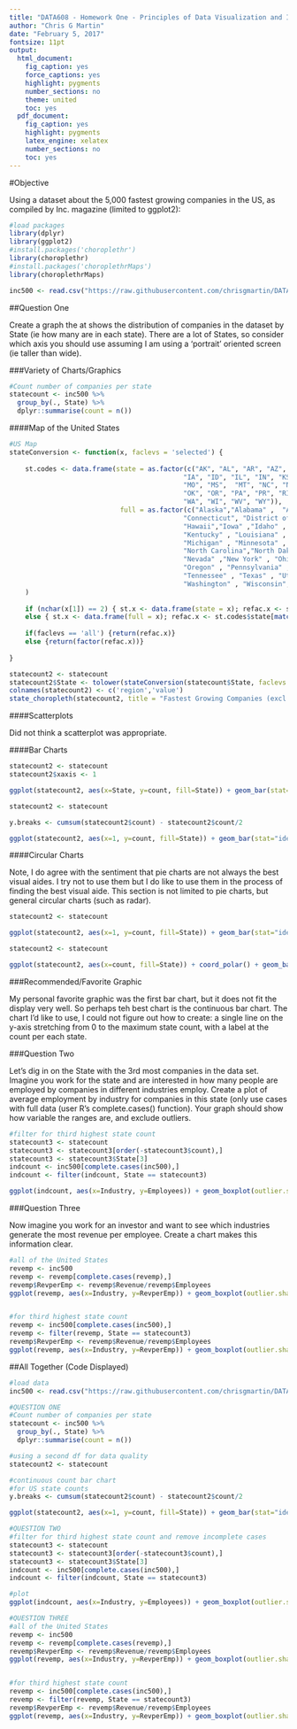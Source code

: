 ```yaml
---
title: "DATA608 - Homework One - Principles of Data Visualization and Introduction to ggplot2"
author: "Chris G Martin"
date: "February 5, 2017"
fontsize: 11pt
output:
  html_document:
    fig_caption: yes
    force_captions: yes
    highlight: pygments
    number_sections: no
    theme: united
    toc: yes
  pdf_document:
    fig_caption: yes
    highlight: pygments
    latex_engine: xelatex
    number_sections: no
    toc: yes
---
```


#Objective

Using a dataset about the 5,000 fastest growing companies in the US, as compiled by Inc. magazine (limited to ggplot2):

```r
#load packages
library(dplyr)
library(ggplot2)
#install.packages('choroplethr')
library(choroplethr)
#install.packages('choroplethrMaps')
library(choroplethrMaps)

```

```r
inc500 <- read.csv("https://raw.githubusercontent.com/chrisgmartin/DATA608/master/lecture1/inc5000_data.csv", stringsAsFactors=FALSE)
```

##Question One

Create a graph the at shows the distribution of companies in the dataset by State (ie how many are in each state). There are a lot of States, so consider which axis you should use assuming I am using a 'portrait' oriented screen (ie taller than wide).

###Variety of Charts/Graphics

```r
#Count number of companies per state
statecount <- inc500 %>% 
  group_by(., State) %>% 
  dplyr::summarise(count = n())
```


####Map of the United States

```r
#US Map
stateConversion <- function(x, faclevs = 'selected') {
 
    st.codes <- data.frame(state = as.factor(c("AK", "AL", "AR", "AZ", "CA", "CO", "CT", "DC", "DE", "FL", "GA", "HI",
                                            "IA", "ID", "IL", "IN", "KS", "KY", "LA", "MA", "MD", "ME", "MI", "MN",
                                            "MO", "MS",  "MT", "NC", "ND", "NE", "NH", "NJ", "NM", "NV", "NY", "OH",
                                            "OK", "OR", "PA", "PR", "RI", "SC", "SD", "TN", "TX", "UT", "VA", "VT",
                                            "WA", "WI", "WV", "WY")),
                            full = as.factor(c("Alaska","Alabama" ,  "Arkansas", "Arizona","California" , "Colorado" ,
                                            "Connecticut", "District of Columbia","Delaware" ,  "Florida" , "Georgia" ,
                                            "Hawaii","Iowa" ,"Idaho" , "Illinois" , "Indiana" ,  "Kansas" ,
                                            "Kentucky" , "Louisiana" , "Massachusetts", "Maryland" ,"Maine" ,
                                            "Michigan" , "Minnesota" , "Missouri" ,"Mississippi" ,  "Montana" ,
                                            "North Carolina","North Dakota", "Nebraska" , "New Hampshire" , "New Jersey" ,  "New Mexico" ,
                                            "Nevada" ,"New York" , "Ohio" , "Oklahoma" ,
                                            "Oregon" , "Pennsylvania" , "Puerto Rico", "Rhode Island" , "South Carolina", "South Dakota" ,
                                            "Tennessee" , "Texas" , "Utah" ,  "Virginia","Vermont" ,
                                            "Washington" , "Wisconsin", "West Virginia" , "Wyoming"))
    )
 
    if (nchar(x[1]) == 2) { st.x <- data.frame(state = x); refac.x <- st.codes$full[match(tolower(st.x$state), tolower(st.codes$state))] }
    else { st.x <- data.frame(full = x); refac.x <- st.codes$state[match(tolower(st.x$full), tolower(st.codes$full))] }
 
    if(faclevs == 'all') {return(refac.x)}
    else {return(factor(refac.x))}
 
}

statecount2 <- statecount
statecount2$State <- tolower(stateConversion(statecount$State, faclevs = 'selected'))
colnames(statecount2) <- c('region','value')
state_choropleth(statecount2, title = "Fastest Growing Companies (excl. Puerto Rico)", legend = "Num of Companies", num_colors = 8)
```

####Scatterplots

Did not think a scatterplot was appropriate.

####Bar Charts

```r
statecount2 <- statecount
statecount2$xaxis <- 1

ggplot(statecount2, aes(x=State, y=count, fill=State)) + geom_bar(stat="identity", colour="gray32", width=0.4, show_guide=FALSE) + ggtitle("Count of Fastest Growing Companies")
```

```r
statecount2 <- statecount

y.breaks <- cumsum(statecount2$count) - statecount2$count/2

ggplot(statecount2, aes(x=1, y=count, fill=State)) + geom_bar(stat="identity") + ggtitle("Continuous Count of Fastest Growing Companies") + geom_bar(stat="identity", colour='black') + guides(fill=guide_legend(override.aes=list(colour=NA))) + theme(axis.text.x=element_text(color='black')) + scale_y_continuous(breaks=y.breaks, labels=statecount2$State)
```

####Circular Charts

Note, I do agree with the sentiment that pie charts are not always the best visual aides. I try not to use them but I do like to use them in the process of finding the best visual aide. This section is not limited to pie charts, but general circular charts (such as radar).

```r
statecount2 <- statecount

ggplot(statecount2, aes(x=1, y=count, fill=State)) + geom_bar(stat="identity") + ggtitle("Count of Fastest Growing Companies in the United States") + coord_polar(theta = 'y')
```


```r
statecount2 <- statecount

ggplot(statecount2, aes(x=count, fill=State)) + coord_polar() + geom_bar(width=1) + ggtitle("Count of Fastest Growing Companies")
```


###Recommended/Favorite Graphic

My personal favorite graphic was the first bar chart, but it does not fit the display very well. So perhaps teh best chart is the continuous bar chart. The chart I'd like to use, I could not figure out how to create: a single line on the y-axis stretching from 0 to the maximum state count, with a label at the count per each state.



###Question Two

Let's dig in on the State with the 3rd most companies in the data set. Imagine you work for the state and are interested in how many people are employed by companies in different industries employ. Create a plot of average employment by industry for companies in this state (only use cases with full data (user R's complete.cases() function). Your graph should show how variable the ranges are, and exclude outliers.

```r
#filter for third highest state count
statecount3 <- statecount
statecount3 <- statecount3[order(-statecount3$count),]
statecount3 <- statecount3$State[3]
indcount <- inc500[complete.cases(inc500),]
indcount <- filter(indcount, State == statecount3)

ggplot(indcount, aes(x=Industry, y=Employees)) + geom_boxplot(outlier.shape = NA) + scale_y_continuous(limits=quantile(indcount$Employees, c(0.1, 0.9))) + theme(axis.text.x = element_text(angle=90, hjust=1)) + ggtitle("Employees per Industry")
```


###Question Three

Now imagine you work for an investor and want to see which industries generate the most revenue per employee. Create a chart makes this information clear.

```r
#all of the United States
revemp <- inc500
revemp <- revemp[complete.cases(revemp),]
revemp$RevperEmp <- revemp$Revenue/revemp$Employees
ggplot(revemp, aes(x=Industry, y=RevperEmp)) + geom_boxplot(outlier.shape = NA) + scale_y_continuous(limits=quantile(revemp$RevperEmp, c(0.1, 0.9))) + theme(axis.text.x = element_text(angle=90, hjust=1)) + ggtitle("Revenue per Employees per Industry (all of the United States)")


#for third highest state count
revemp <- inc500[complete.cases(inc500),]
revemp <- filter(revemp, State == statecount3)
revemp$RevperEmp <- revemp$Revenue/revemp$Employees
ggplot(revemp, aes(x=Industry, y=RevperEmp)) + geom_boxplot(outlier.shape = NA) + scale_y_continuous(limits=quantile(revemp$RevperEmp, c(0.1, 0.9))) + theme(axis.text.x = element_text(angle=90, hjust=1)) + ggtitle("Revenue per Employees per Industry (Third Higest State with FGC)")
```





##All Together (Code Displayed)

```r
#load data
inc500 <- read.csv("https://raw.githubusercontent.com/chrisgmartin/DATA608/master/lecture1/inc5000_data.csv", stringsAsFactors=FALSE)

#QUESTION ONE
#Count number of companies per state
statecount <- inc500 %>% 
  group_by(., State) %>% 
  dplyr::summarise(count = n())

#using a second df for data quality
statecount2 <- statecount

#continuous count bar chart
#for US state counts
y.breaks <- cumsum(statecount2$count) - statecount2$count/2

ggplot(statecount2, aes(x=1, y=count, fill=State)) + geom_bar(stat="identity") + ggtitle("Continuous Count of Fastest Growing Companies") + geom_bar(stat="identity", colour='black') + guides(fill=guide_legend(override.aes=list(colour=NA))) + theme(axis.text.x=element_text(color='black')) + scale_y_continuous(breaks=y.breaks, labels=statecount2$State)

#QUESTION TWO
#filter for third highest state count and remove incomplete cases
statecount3 <- statecount
statecount3 <- statecount3[order(-statecount3$count),]
statecount3 <- statecount3$State[3]
indcount <- inc500[complete.cases(inc500),]
indcount <- filter(indcount, State == statecount3)

#plot
ggplot(indcount, aes(x=Industry, y=Employees)) + geom_boxplot(outlier.shape = NA) + scale_y_continuous(limits=quantile(indcount$Employees, c(0.1, 0.9))) + theme(axis.text.x = element_text(angle=90, hjust=1))

#QUESTION THREE
#all of the United States
revemp <- inc500
revemp <- revemp[complete.cases(revemp),]
revemp$RevperEmp <- revemp$Revenue/revemp$Employees
ggplot(revemp, aes(x=Industry, y=RevperEmp)) + geom_boxplot(outlier.shape = NA) + scale_y_continuous(limits=quantile(revemp$RevperEmp, c(0.1, 0.9))) + theme(axis.text.x = element_text(angle=90, hjust=1)) + ggtitle("Revenue per Employees per Industry (all of the United States)")


#for third highest state count
revemp <- inc500[complete.cases(inc500),]
revemp <- filter(revemp, State == statecount3)
revemp$RevperEmp <- revemp$Revenue/revemp$Employees
ggplot(revemp, aes(x=Industry, y=RevperEmp)) + geom_boxplot(outlier.shape = NA) + scale_y_continuous(limits=quantile(revemp$RevperEmp, c(0.1, 0.9))) + theme(axis.text.x = element_text(angle=90, hjust=1)) + ggtitle("Revenue per Employees per Industry (Third Higest State with FGC)")
```